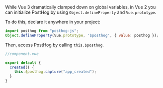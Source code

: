 While Vue 3 dramatically clamped down on global variables, in Vue 2 you can initialize PostHog by using `Object.defineProperty` and `Vue.prototype`. 

To do this, declare it anywhere in your project: 

```js
import posthog from "posthog-js";
Object.defineProperty(Vue.prototype, '$posthog', { value: posthog });
```

Then, access PostHog by calling `this.$posthog`. 

```js
//component.vue

export default {
  created() {
    this.$posthog.capture("app_created");
  }
}
```
